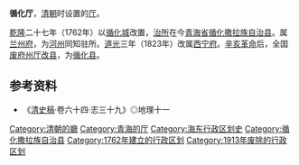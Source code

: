 '''循化厅'''，[[清朝|清朝]]时设置的[[厅_(清朝)|厅]]。

[[乾隆|乾隆]]二十七年（1762年）以[[循化城|循化城]]改置，[[治所|治所]]在今[[青海省|青海省]][[循化撒拉族自治县|循化撒拉族自治县]]。属[[兰州府|兰州府]]，为[[河州_(前凉)|河州]]同知驻所。[[道光|道光]]三年（1823年）改属[[西宁府|西宁府]]。[[辛亥革命|辛亥革命]]后，全国[[废府州厅改县|废府州厅改县]]，为[[循化县|循化县]]。

== 参考资料 ==
*《[[清史稿|清史稿]]·卷六十四·志三十九》◎地理十一
{{清朝行政区划小作品}}
[[Category:清朝的廳|Category:清朝的廳]]
[[Category:青海的厅|Category:青海的厅]]
[[Category:海东行政区划史|Category:海东行政区划史]]
[[Category:循化撒拉族自治县|Category:循化撒拉族自治县]]
[[Category:1762年建立的行政区划|Category:1762年建立的行政区划]]
[[Category:1913年废除的行政区划|Category:1913年废除的行政区划]]